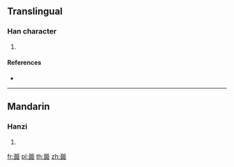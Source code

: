 {{character info/new}}
==Translingual==

===Han character===
{{Han char|rn=131|rad=臣|as=06|sn=12|four=11117|canj=SLSLL}}

# {{defn|Han|sort=臣06}}

====References====
* {{Han ref|kx=0999.220|dkj=30078|dj=1450.130|hdz=42802.140|uh=81E6|ud=33254|bh=DB52|bd=56146}}

----

==Mandarin==

===Hanzi===
{{cmn-hanzi|pin=[[guàng]] ([[guang4]])|wg=kuang<sup>4</sup>}}

# {{defn|lang=cmn|sort=臣06}}

[[fr:臦]]
[[pl:臦]]
[[th:臦]]
[[zh:臦]]